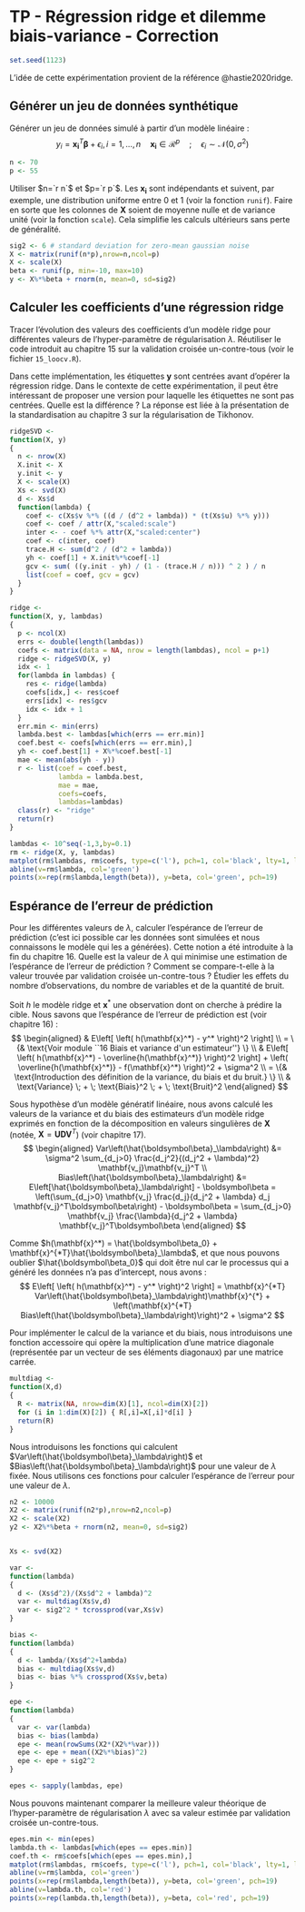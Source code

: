 # TP - Régression ridge et dilemme biais-variance - Correction

```r
set.seed(1123)
```

L'idée de cette expérimentation provient de la référence @hastie2020ridge.

## Générer un jeu de données synthétique

Générer un jeu de données simulé à partir d'un modèle linéaire :
$$y_i = \mathbf{x_i}^T \boldsymbol\beta + \epsilon_i, i=1,\dots,n \quad \mathbf{x_i}\in\mathcal{R}^p \quad ; \quad \epsilon_i \sim \mathcal{N}(0,\sigma^2)$$

```r
n <- 70
p <- 55
```

Utiliser $n=`r n`$ et $p=`r p`$. Les $\mathbf{x_i}$ sont indépendants et suivent, par exemple, une distribution uniforme entre $0$ et $1$ (voir la fonction `runif`). Faire en sorte que les colonnes de $\mathbf{X}$ soient de moyenne nulle et de variance unité (voir la fonction `scale`). Cela simplifie les calculs ultérieurs sans perte de généralité.

```r
sig2 <- 6 # standard deviation for zero-mean gaussian noise
X <- matrix(runif(n*p),nrow=n,ncol=p)
X <- scale(X)
beta <- runif(p, min=-10, max=10)
y <- X%*%beta + rnorm(n, mean=0, sd=sig2)
```

## Calculer les coefficients d'une régression ridge

Tracer l'évolution des valeurs des coefficients d'un modèle ridge pour différentes valeurs de l'hyper-paramètre de régularisation $\lambda$. Réutiliser le code introduit au chapitre 15 sur la validation croisée un-contre-tous (voir le fichier `15_loocv.R`).

Dans cette implémentation, les étiquettes $\mathbf{y}$ sont centrées avant d'opérer la régression ridge. Dans le contexte de cette expérimentation, il peut être intéressant de proposer une version pour laquelle les étiquettes ne sont pas centrées. Quelle est la différence ? La réponse est liée à la présentation de la standardisation au chapitre 3 sur la régularisation de Tikhonov.

```r
ridgeSVD <-
function(X, y)
{
  n <- nrow(X)
  X.init <- X
  y.init <- y
  X <- scale(X)
  Xs <- svd(X)
  d <- Xs$d
  function(lambda) {
    coef <- c(Xs$v %*% ((d / (d^2 + lambda)) * (t(Xs$u) %*% y)))
    coef <- coef / attr(X,"scaled:scale")
    inter <- - coef %*% attr(X,"scaled:center")
    coef <- c(inter, coef)
    trace.H <- sum(d^2 / (d^2 + lambda))
    yh <- coef[1] + X.init%*%coef[-1]
    gcv <- sum( ((y.init - yh) / (1 - (trace.H / n))) ^ 2 ) / n
    list(coef = coef, gcv = gcv)
  }
}

ridge <-
function(X, y, lambdas)
{
  p <- ncol(X)
  errs <- double(length(lambdas))
  coefs <- matrix(data = NA, nrow = length(lambdas), ncol = p+1)
  ridge <- ridgeSVD(X, y)
  idx <- 1
  for(lambda in lambdas) {
    res <- ridge(lambda)
    coefs[idx,] <- res$coef
    errs[idx] <- res$gcv
    idx <- idx + 1
  }
  err.min <- min(errs)
  lambda.best <- lambdas[which(errs == err.min)]
  coef.best <- coefs[which(errs == err.min),]
  yh <- coef.best[1] + X%*%coef.best[-1]
  mae <- mean(abs(yh - y))
  r <- list(coef = coef.best,
            lambda = lambda.best,
            mae = mae,
            coefs=coefs,
            lambdas=lambdas)
  class(r) <- "ridge"
  return(r)
}
```

```r
lambdas <- 10^seq(-1,3,by=0.1)
rm <- ridge(X, y, lambdas)
matplot(rm$lambdas, rm$coefs, type=c('l'), pch=1, col='black', lty=1, log="x")
abline(v=rm$lambda, col='green')
points(x=rep(rm$lambda,length(beta)), y=beta, col='green', pch=19)
```

## Espérance de l'erreur de prédiction

Pour les différentes valeurs de $\lambda$, calculer l'espérance de l'erreur de prédiction (c'est ici possible car les données sont simulées et nous connaissons le modèle qui les a générées). Cette notion a été introduite à la fin du chapitre 16. Quelle est la valeur de $\lambda$ qui minimise une estimation de l'espérance de l'erreur de prédiction ? Comment se compare-t-elle à la valeur trouvée par validation croisée un-contre-tous ? Étudier les effets du nombre d'observations, du nombre de variables et de la quantité de bruit.

Soit $h$ le modèle ridge et $\mathbf{x}^*$ une observation dont on cherche à prédire la cible. Nous savons que l'espérance de l'erreur de prédiction est (voir chapitre 16) :
$$
\begin{aligned}
 & E\left[ \left( h(\mathbf{x}^*) - y^* \right)^2 \right] \\
= \{& \text{Voir module ``16 Biais et variance d'un estimateur''} \} \\
 & E\left[ \left( h(\mathbf{x}^*) - \overline{h(\mathbf{x}^*)} \right)^2 \right] + \left( \overline{h(\mathbf{x}^*)} - f(\mathbf{x}^*) \right)^2 + \sigma^2 \\
= \{& \text{Introduction des définition de la variance, du biais et du bruit.} \} \\
 & \text{Variance} \; + \; \text{Biais}^2 \; + \; \text{Bruit}^2
\end{aligned}
$$

Sous hypothèse d'un modèle génératif linéaire, nous avons calculé les valeurs de la variance et du biais des estimateurs d'un modèle ridge exprimés en fonction de la décomposition en valeurs singulières de $\mathbf{X}$ (notée, $\mathbf{X} = \mathbf{U}\mathbf{D}\mathbf{V}^T$) (voir chapitre 17).
$$
\begin{aligned}
Var\left(\hat{\boldsymbol\beta}_\lambda\right) &= \sigma^2 \sum_{d_j>0} \frac{d_j^2}{(d_j^2 + \lambda)^2} \mathbf{v_j}\mathbf{v_j}^T \\
Bias\left(\hat{\boldsymbol\beta}_\lambda\right) &= E\left[\hat{\boldsymbol\beta}_\lambda\right] - \boldsymbol\beta = \left(\sum_{d_j>0} \mathbf{v_j} \frac{d_j}{d_j^2 + \lambda} d_j \mathbf{v_j}^T\boldsymbol\beta\right) - \boldsymbol\beta = \sum_{d_j>0} \mathbf{v_j} \frac{\lambda}{d_j^2 + \lambda} \mathbf{v_j}^T\boldsymbol\beta
\end{aligned}
$$

Comme $h(\mathbf{x}^*) = \hat{\boldsymbol\beta_0} + \mathbf{x}^{*T}\hat{\boldsymbol\beta}_\lambda$, et que nous pouvons oublier $\hat{\boldsymbol\beta_0}$ qui doit être nul car le processus qui a généré les données n'a pas d'intercept, nous avons :
$$
E\left[ \left( h(\mathbf{x}^*) - y^* \right)^2 \right] = \mathbf{x}^{*T} Var\left(\hat{\boldsymbol\beta}_\lambda\right)\mathbf{x}^{*} + \left(\mathbf{x}^{*T} Bias\left(\hat{\boldsymbol\beta}_\lambda\right)\right)^2 + \sigma^2
$$

Pour implémenter le calcul de la variance et du biais, nous introduisons une fonction accessoire qui opère la multiplication d'une matrice diagonale (représentée par un vecteur de ses éléments diagonaux) par une matrice carrée.
```r
multdiag <-
function(X,d)
{
  R <- matrix(NA, nrow=dim(X)[1], ncol=dim(X)[2])
  for (i in 1:dim(X)[2]) { R[,i]=X[,i]*d[i] }
  return(R)
}
```

Nous introduisons les fonctions qui calculent $Var\left(\hat{\boldsymbol\beta}_\lambda\right)$ et $Bias\left(\hat{\boldsymbol\beta}_\lambda\right)$ pour une valeur de $\lambda$ fixée. Nous utilisons ces fonctions pour calculer l'espérance de l'erreur pour une valeur de $\lambda$.
```r
n2 <- 10000
X2 <- matrix(runif(n2*p),nrow=n2,ncol=p)
X2 <- scale(X2)
y2 <- X2%*%beta + rnorm(n2, mean=0, sd=sig2)


Xs <- svd(X2)

var <-
function(lambda)
{
  d <- (Xs$d^2)/(Xs$d^2 + lambda)^2
  var <- multdiag(Xs$v,d)
  var <- sig2^2 * tcrossprod(var,Xs$v)
}

bias <-
function(lambda)
{
  d <- lambda/(Xs$d^2+lambda)
  bias <- multdiag(Xs$v,d)
  bias <- bias %*% crossprod(Xs$v,beta)
}

epe <-
function(lambda)
{
  var <- var(lambda)
  bias <- bias(lambda)
  epe <- mean(rowSums(X2*(X2%*%var)))
  epe <- epe + mean((X2%*%bias)^2)
  epe <- epe + sig2^2
}

epes <- sapply(lambdas, epe)
```

Nous pouvons maintenant comparer la meilleure valeur théorique de l'hyper-paramètre de régularisation $\lambda$ avec sa valeur estimée par validation croisée un-contre-tous.

```r
epes.min <- min(epes)
lambda.th <- lambdas[which(epes == epes.min)]
coef.th <- rm$coefs[which(epes == epes.min),]
matplot(rm$lambdas, rm$coefs, type=c('l'), pch=1, col='black', lty=1, log="x")
abline(v=rm$lambda, col='green')
points(x=rep(rm$lambda,length(beta)), y=beta, col='green', pch=19)
abline(v=lambda.th, col='red')
points(x=rep(lambda.th,length(beta)), y=beta, col='red', pch=19)
```

